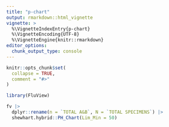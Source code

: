 ```yaml
---
title: "p-chart"
output: rmarkdown::html_vignette
vignette: >
  %\VignetteIndexEntry{p-chart}
  %\VignetteEncoding{UTF-8}
  %\VignetteEngine{knitr::rmarkdown}
editor_options: 
  chunk_output_type: console
---
```


```r
knitr::opts_chunk$set(
  collapse = TRUE,
  comment = "#>"
)
```

```r
library(FluView)
```

```r
fv |> 
  dplyr::rename(n = `TOTAL A&B`, N = `TOTAL SPECIMENS`) |> 
  shewhart.hybrid::PH_Chart(Lim_Min = 50)
```

